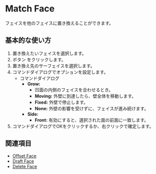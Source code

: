 
# Match Face

<Reference shortcut="" command="Match Face" button="Right of Command Bar" />

フェイスを他のフェイスに置き換えることができます。

## 基本的な使い方

1. 置き換えたいフェイスを選択します。
2. ボタン <ButtonIcon type="button-match-face" /> をクリックします。
3. 置き換え先のサーフェイスを選択します。
3. コマンドダイアログでオプションを設定します。
    - <Kst>コマンドダイアログ</Kst>
        - **Grow:**
            - 凹面の内側のフェイスを合わせるとき。
            - **Moving:** 外壁に到達したら、壁全体を移動します。
            - **Fixed:** 外壁で停止します。
            - **None:** 外壁の影響を受けずに、フェイスが進み続けます。
        - **Side:** 
            - **Front:** 有効にすると、選択された面の前面に一致します。
4. コマンドダイアログでOKをクリックするか、右クリックで確定します。

<VideoPlayer fileName="match-face"/>

## 関連項目
- [Offset Face](./offset-face)
- [Draft Face](./draft-face)
- [Delete Face](./delete-face)